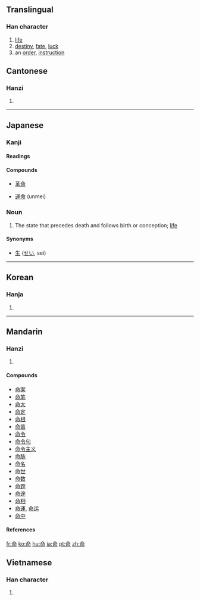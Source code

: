 ==Translingual==
===Han character===
{{Han char|rn=30|rad=口|as=05|sn=8|four=8062<sub>7</sub>|canj=人一口中 (OMRL)}}
# [[life]]
# [[destiny]], [[fate]], [[luck]]
# an [[order]], [[instruction]]


==Cantonese==
===Hanzi===
{{yue-hanzi|jyut=[[meng6]], [[ming6]]|y=[[meng6]], [[ming6]]}}
# {{defn|Cantonese}}
----
==Japanese==

===Kanji===
{{ja-kanji|grade=3|rs=口05}}

====Readings====
{{ja-readings
|on=[[めい]] (mei), [[みょう]] (myō)
|kun=[[いのち]] (inochi), [[おおせ]] (oose), [[みこと]] (mikoto)}}

====Compounds====
{{top4}}
*[[革命]]
{{mid4}}
*[[運命]] (unmei)
{{mid4}}
{{mid4}}
{{bottom}}

===Noun===
{{ja-noun|k|hira=いのち|rom=inochi}}

# The state that precedes death and follows birth or conception; [[life]]

====Synonyms====
*[[生]] ([[せい]], sei)

----

==Korean==
===Hanja===
{{ko-hanja|hangeul=[[명]]|rv=myeong|mr=myŏng}}
# {{defn|Korean}}
----
==Mandarin==
===Hanzi===
{{cmn-hanzi|pin=[[mìng]] ([[ming4]]), [[zǔ]] ([[zu3]])|wg=[[ming4|ming<sup>4</sup>]], [[tsu3|tsu<sup>3</sup>]]}}
# {{defn|Mandarin}}

====Compounds====
*[[命案]]
*[[命笔]]
*[[命大]]
*[[命定]]
*[[命根]]
*[[命苦]]
*[[命令]]
*[[命令句]]
*[[命令主义]]
*[[命脉]]
*[[命名]]
*[[命世]]
*[[命数]]
*[[命题]]
*[[命途]]
*[[命相]]
*[[命運]], [[命运]]
*[[命中]]
====References====
{{Han ref|kx=0183.180|dkj=03473|dj=0402.150|hdz=10604.110|uh=547D|ud=21629|bh=A952|bd=43346}}

[[fr:命]]
[[ko:命]]
[[hu:命]]
[[ja:命]]
[[pt:命]]
[[zh:命]]

==Vietnamese==

===Han character===
{{vi-hantu|mệnh}}

# {{defn|Vietnamese}}
